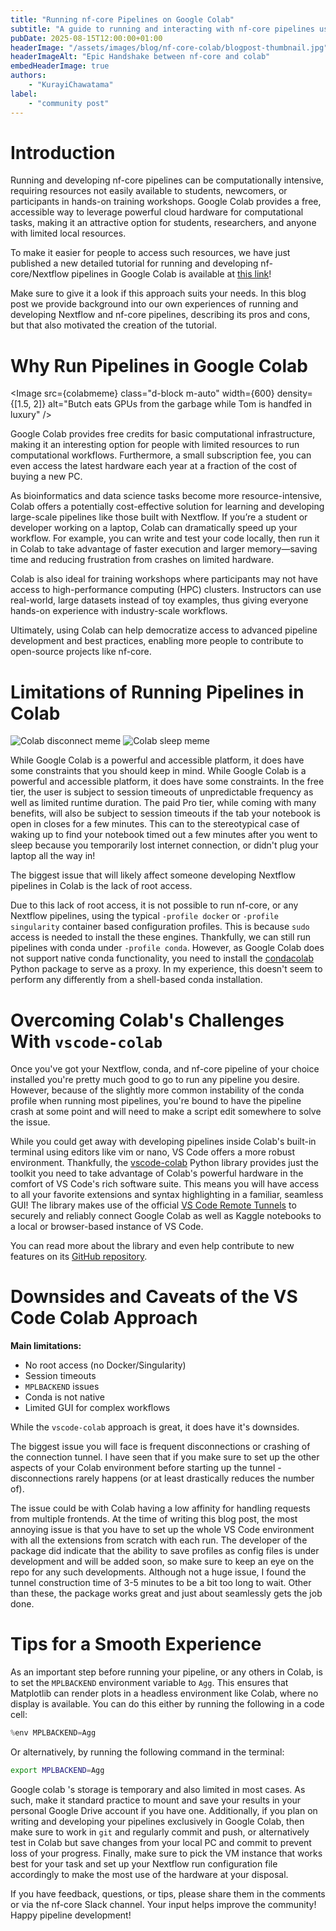 ```yaml
---
title: "Running nf-core Pipelines on Google Colab"
subtitle: "A guide to running and interacting with nf-core pipelines using Colab and VS Code"
pubDate: 2025-08-15T12:00:00+01:00
headerImage: "/assets/images/blog/nf-core-colab/blogpost-thumbnail.jpg"
headerImageAlt: "Epic Handshake between nf-core and colab"
embedHeaderImage: true
authors:
    - "KurayiChawatama"
label:
    - "community post"
---
```



# Introduction

Running and developing nf-core pipelines can be computationally intensive, requiring resources not easily available to students, newcomers, or participants in hands-on training workshops.
Google Colab provides a free, accessible way to leverage powerful cloud hardware for computational tasks, making it an attractive option for students, researchers, and anyone with limited local resources.

To make it easier for people to access such resources, we have just published a new detailed tutorial for running and developing nf-core/Nextflow pipelines in Google Colab is available at [this link](https://nf-co.re/docs/tutorials/google_colab/nf-core-colab-guide)!

Make sure to give it a look if this approach suits your needs.
In this blog post we provide background into our own experiences of running and developing Nextflow and nf-core pipelines, describing its pros and cons, but that also motivated the creation of the tutorial.

# Why Run Pipelines in Google Colab

<Image
    src={colabmeme}
    class="d-block m-auto"
    width={600}
    density={[1.5, 2]}
    alt="Butch eats GPUs from the garbage while Tom is handfed in luxury"
/>

Google Colab provides free credits for basic computational infrastructure, making it an interesting option for people with limited resources to run computational workflows.
Furthermore, a small subscription fee, you can even access the latest hardware each year at a fraction of the cost of buying a new PC.

As bioinformatics and data science tasks become more resource-intensive, Colab offers a potentially cost-effective solution for learning and developing large-scale pipelines like those built with Nextflow.
If you’re a student or developer working on a laptop, Colab can dramatically speed up your workflow.
For example, you can write and test your code locally, then run it in Colab to take advantage of faster execution and larger memory—saving time and reducing frustration from crashes on limited hardware.

Colab is also ideal for training workshops where participants may not have access to high-performance computing (HPC) clusters.
Instructors can use real-world, large datasets instead of toy examples, thus giving everyone hands-on experience with industry-scale workflows.

Ultimately, using Colab can help democratize access to advanced pipeline development and best practices, enabling more people to contribute to open-source projects like nf-core.

# Limitations of Running Pipelines in Colab

<div style={{ display: "flex", gap: "1rem", justifyContent: "center", alignItems: "center", margin: "2rem 0" }}>
    <Image
        src={disconnectmeme}
        width={300}
        alt="Colab disconnect meme"
        style={{ borderRadius: "8px", boxShadow: "0 2px 8px rgba(0,0,0,0.1)" }}
    />
    <Image
        src={sleepmeme}
        width={300}
        alt="Colab sleep meme"
        style={{ borderRadius: "8px", boxShadow: "0 2px 8px rgba(0,0,0,0.1)" }}
    />
</div>

While Google Colab is a powerful and accessible platform, it does have some constraints that you should keep in mind.
While Google Colab is a powerful and accessible platform, it does have some constraints.
In the free tier, the user is subject to session timeouts of unpredictable frequency as well as limited runtime duration.
The paid Pro tier, while coming with many benefits, will also be subject to session timeouts if the tab your notebook is open in closes for a few minutes.
This can to the stereotypical case of waking up to find your notebook timed out a few minutes after you went to sleep because you temporarily lost internet connection, or didn't plug your laptop all the way in!

The biggest issue that will likely affect someone developing Nextflow pipelines in Colab is the lack of root access.

Due to this lack of root access, it is not possible to run nf-core, or any Nextflow pipelines, using the typical `-profile docker` or `-profile singularity` container based configuration profiles.
This is because `sudo` access is needed to install the these engines.
Thankfully, we can still run pipelines with conda under `-profile conda`.
However, as Google Colab does not support native conda functionality, you need to install the [condacolab](https://pypi.org/project/condacolab/) Python package to serve as a proxy.
In my experience, this doesn't seem to perform any differently from a shell-based conda installation.

# Overcoming Colab's Challenges With `vscode-colab`

Once you've got your Nextflow, conda, and nf-core pipeline of your choice installed you're pretty much good to go to run any pipeline you desire.
However, because of the slightly more common instability of the conda profile when running most pipelines, you're bound to have the pipeline crash at some point and will need to make a script edit somewhere to solve the issue.

While you could get away with developing pipelines inside Colab's built-in terminal using editors like vim or nano, VS Code offers a more robust environment.
Thankfully, the [vscode-colab](https://github.com/EssenceSentry/vscode-colab) Python library provides just the toolkit you need to take advantage of Colab's powerful hardware in the comfort of VS Code's rich software suite.
This means you will have access to all your favorite extensions and syntax highlighting in a familiar, seamless GUI!
The library makes use of the official [VS Code Remote Tunnels](https://code.visualstudio.com/docs/remote/tunnels) to securely and reliably connect Google Colab as well as Kaggle notebooks to a local or browser-based instance of VS Code.

You can read more about the library and even help contribute to new features on its [GitHub repository](https://github.com/EssenceSentry/vscode-colab).

# Downsides and Caveats of the VS Code Colab Approach

**Main limitations:**

- No root access (no Docker/Singularity)
- Session timeouts
- `MPLBACKEND` issues
- Conda is not native
- Limited GUI for complex workflows

While the `vscode-colab` approach is great, it does have it's downsides.

The biggest issue you will face is frequent disconnections or crashing of the connection tunnel.
I have seen that if you make sure to set up the other aspects of your Colab environment before starting up the tunnel - disconnections rarely happens (or at least drastically reduces the number of).

The issue could be with Colab having a low affinity for handling requests from multiple frontends.
At the time of writing this blog post, the most annoying issue is that you have to set up the whole VS Code environment with all the extensions from scratch with each run.
The developer of the package did indicate that the ability to save profiles as config files is under development and will be added soon, so make sure to keep an eye on the repo for any such developments.
Although not a huge issue, I found the tunnel construction time of 3-5 minutes to be a bit too long to wait.
Other than these, the package works great and just about seamlessly gets the job done.

# Tips for a Smooth Experience

As an important step before running your pipeline, or any others in Colab, is to set the `MPLBACKEND` environment variable to `Agg`.
This ensures that Matplotlib can render plots in a headless environment like Colab, where no display is available.
You can do this either by running the following in a code cell:

```python title="Set MPLBACKEND to Agg in a code cell"
%env MPLBACKEND=Agg
```

Or alternatively, by running the following command in the terminal:

```bash title="Set MPLBACKEND to Agg in the terminal"
export MPLBACKEND=Agg
```

Google colab 's storage is temporary and also limited in most cases.
As such, make it standard practice to mount and save your results in your personal Google Drive account if you have one.
Additionally, if you plan on writing and developing your pipelines exclusively in Google Colab, then make sure to work in `git` and regularly commit and push, or alternatively test in Colab but save changes from your local PC and commit to prevent loss of your progress.
Finally, make sure to pick the VM instance that works best for your task and set up your Nextflow run configuration file accordingly to make the most use of the hardware at your disposal.

If you have feedback, questions, or tips, please share them in the comments or via the nf-core Slack channel. Your input helps improve the community!
Happy pipeline development!
